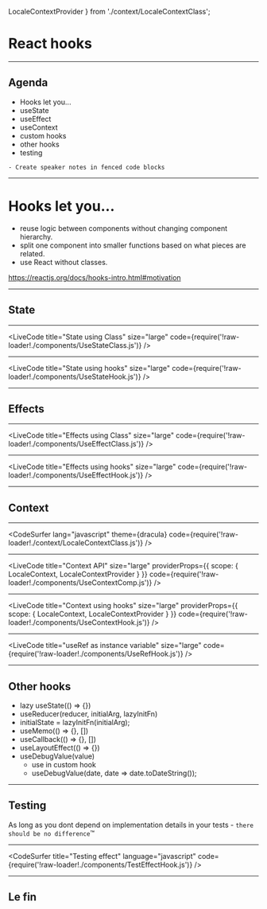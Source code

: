   LocaleContextProvider
} from './context/LocaleContextClass';

<Head>
  <title>React hooks</title>
</Head>

# React hooks

---

## Agenda

- Hooks let you...
- useState
- useEffect
- useContext
- custom hooks
- other hooks
- testing

```notes
- Create speaker notes in fenced code blocks
```

---

# Hooks let you...

- reuse logic between components without changing component hierarchy.
- split one component into smaller functions based on what pieces are related.
- use React without classes.

https://reactjs.org/docs/hooks-intro.html#motivation

---

## State

---

<LiveCode
  title="State using Class"
  size="large"
  code={require('!raw-loader!./components/UseStateClass.js')}
/>

---

<LiveCode
  title="State using hooks"
  size="large"
  code={require('!raw-loader!./components/UseStateHook.js')}
/>

---

## Effects

---

<LiveCode
  title="Effects using Class"
  size="large"
  code={require('!raw-loader!./components/UseEffectClass.js')}
/>

---

<LiveCode
  title="Effects using hooks"
  size="large"
  code={require('!raw-loader!./components/UseEffectHook.js')}
/>

---

## Context

---

<CodeSurfer
  lang="javascript"
  theme={dracula}
  code={require('!raw-loader!./context/LocaleContextClass.js')}
/>

---

<LiveCode
  title="Context API"
  size="large"
  providerProps={{
    scope: { LocaleContext, LocaleContextProvider }
  }}
  code={require('!raw-loader!./components/UseContextComp.js')}
/>

---

<LiveCode
  title="Context using hooks"
  size="large"
  providerProps={{
    scope: { LocaleContext, LocaleContextProvider }
  }}
  code={require('!raw-loader!./components/UseContextHook.js')}
/>

---

<LiveCode
  title="useRef as instance variable"
  size="large"
  code={require('!raw-loader!./components/UseRefHook.js')}
/>

---

## Other hooks

- lazy useState(() => {})
- useReducer(reducer, initialArg, lazyInitFn)
- initialState = lazyInitFn(initialArg);
- useMemo(() => {}, [])
- useCallback(() => {}, [])
- useLayoutEffect(() => {})
- useDebugValue(value)
  - use in custom hook
  - useDebugValue(date, date => date.toDateString());

---

## Testing

As long as you dont depend on implementation details in your tests - `there should be no difference`™

---

<CodeSurfer
  title="Testing effect"
  language="javascript"
  code={require('!raw-loader!./components/TestEffectHook.js')}
/>

---

## Le fin
